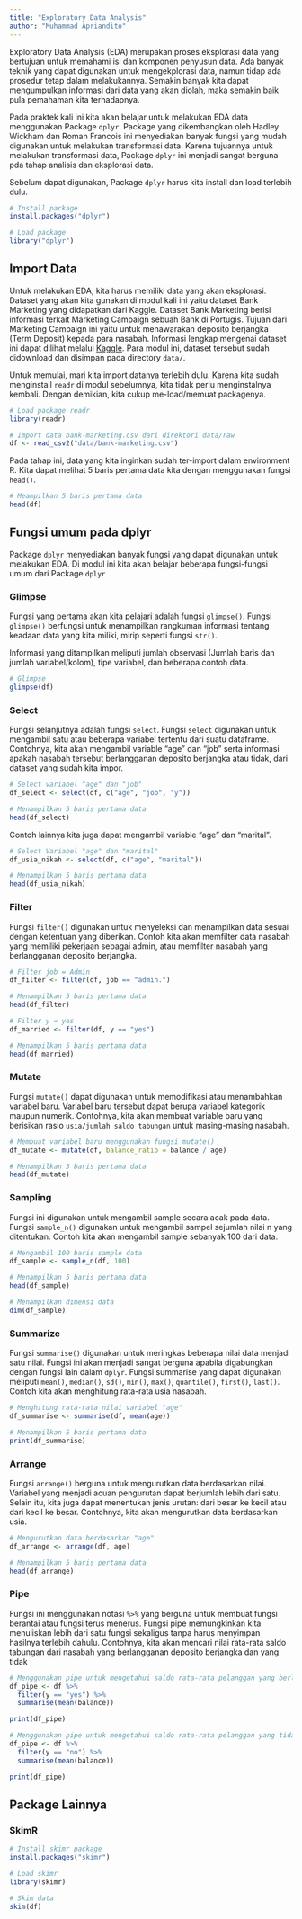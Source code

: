 ```yaml
---
title: "Exploratory Data Analysis"
author: "Muhammad Apriandito"
---
```


Exploratory Data Analysis (EDA) merupakan proses eksplorasi data yang bertujuan untuk memahami isi dan komponen penyusun data. Ada banyak teknik yang dapat digunakan untuk mengekplorasi data, namun tidap ada prosedur tetap dalam melakukannya. Semakin banyak kita dapat mengumpulkan informasi dari data yang akan diolah, maka semakin baik pula pemahaman kita terhadapnya. 

Pada praktek kali ini kita akan belajar untuk melakukan EDA data menggunakan Package `dplyr`.  Package yang dikembangkan oleh Hadley Wickham dan Roman Francois ini menyediakan banyak fungsi yang mudah digunakan untuk melakukan transformasi data. Karena tujuannya untuk melakukan transformasi data, Package `dplyr` ini menjadi sangat berguna pda tahap analisis dan eksplorasi data. 

Sebelum dapat digunakan, Package `dplyr` harus kita install dan load terlebih dulu.

```r
# Install package
install.packages("dplyr")
```

```r
# Load package
library("dplyr")
```

## Import Data

Untuk melakukan EDA, kita harus memiliki data yang akan eksplorasi. Dataset yang akan kita gunakan di modul kali ini yaitu dataset Bank Marketing yang didapatkan dari Kaggle. Dataset Bank Marketing berisi informasi terkait Marketing Campaign sebuah Bank di Portugis. Tujuan dari Marketing Campaign ini yaitu untuk menawarakan deposito berjangka (Term Deposit) kepada para nasabah. Informasi lengkap mengenai dataset ini dapat dilihat melalui [Kaggle](https://www.kaggle.com/henriqueyamahata/bank-marketing). Para modul ini, dataset tersebut sudah didownload dan disimpan pada directory `data/`. 

Untuk memulai, mari kita import datanya terlebih dulu. Karena kita sudah menginstall ```readr``` di modul sebelumnya, kita tidak perlu menginstalnya kembali. Dengan demikian, kita cukup me-load/memuat packagenya. 

```r
# Load package readr
library(readr)
```

```r
# Import data bank-marketing.csv dari direktori data/raw
df <- read_csv2("data/bank-marketing.csv")
```

Pada tahap ini, data yang kita inginkan sudah ter-import dalam environment R. Kita dapat melihat 5 baris pertama data kita dengan menggunakan fungsi ```head()```.

```r
# Meampilkan 5 baris pertama data
head(df)
```

## Fungsi umum pada dplyr

Package `dplyr` menyediakan banyak fungsi yang dapat digunakan untuk melakukan EDA. Di modul ini kita akan belajar beberapa fungsi-fungsi umum dari Package `dplyr`

### Glimpse
Fungsi yang pertama akan kita pelajari adalah fungsi `glimpse()`. Fungsi `glimpse()` berfungsi untuk menampilkan rangkuman informasi tentang keadaan data yang kita miliki, mirip seperti fungsi `str()`. 

Informasi yang ditampilkan meliputi jumlah observasi (Jumlah baris dan jumlah variabel/kolom), tipe variabel, dan beberapa contoh data.

```r
# Glimpse
glimpse(df)
```

### Select
Fungsi selanjutnya adalah fungsi `select`. Fungsi `select` digunakan untuk mengambil satu atau beberapa variabel tertentu dari suatu dataframe. Contohnya, kita akan mengambil variable "age" dan "job" serta informasi apakah nasabah tersebut berlangganan deposito berjangka atau tidak, dari dataset yang sudah kita impor.

```r
# Select variabel "age" dan "job"
df_select <- select(df, c("age", "job", "y"))

# Menampilkan 5 baris pertama data
head(df_select)
```

Contoh lainnya kita juga dapat mengambil variable "age" dan "marital".

```r
# Select Variabel "age" dan "marital"
df_usia_nikah <- select(df, c("age", "marital"))

# Menampilkan 5 baris pertama data
head(df_usia_nikah)
```

### Filter
Fungsi `filter()` digunakan untuk menyeleksi dan menampilkan data sesuai dengan ketentuan yang diberikan. Contoh kita akan memfilter data nasabah yang memiliki pekerjaan sebagai admin, atau memfilter nasabah yang berlangganan deposito berjangka.

```r
# Filter job = Admin
df_filter <- filter(df, job == "admin.")

# Menampilkan 5 baris pertama data
head(df_filter)
```

```r
# Filter y = yes
df_married <- filter(df, y == "yes")

# Menampilkan 5 baris pertama data
head(df_married)
```

### Mutate
Fungsi `mutate()` dapat digunakan untuk memodifikasi atau menambahkan variabel baru. Variabel baru tersebut dapat berupa variabel kategorik maupun numerik. Contohnya, kita akan membuat variable baru yang berisikan rasio ```usia/jumlah saldo tabungan``` untuk masing-masing nasabah.

```r
# Membuat variabel baru menggunakan fungsi mutate()
df_mutate <- mutate(df, balance_ratio = balance / age)

# Menampilkan 5 baris pertama data
head(df_mutate)
```

### Sampling
Fungsi ini digunakan untuk mengambil sample secara acak pada data. Fungsi `sample_n()` digunakan untuk mengambil sampel sejumlah nilai n yang ditentukan. Contoh kita akan mengambil sample sebanyak 100 dari data. 

```r
# Mengambil 100 baris sample data
df_sample <- sample_n(df, 100)

# Menampilkan 5 baris pertama data
head(df_sample)

# Menampilkan dimensi data
dim(df_sample)
```

### Summarize
Fungsi `summarise()` digunakan untuk meringkas beberapa nilai data menjadi satu nilai. Fungsi ini akan menjadi sangat berguna apabila digabungkan dengan fungsi lain dalam `dplyr`. Fungsi summarise yang dapat digunakan meliputi `mean()`, `median()`, `sd()`,  `min()`, `max()`, `quantile()`, `first()`, `last()`. Contoh kita akan menghitung rata-rata usia nasabah.

```r
# Menghitung rata-rata nilai variabel "age"
df_summarise <- summarise(df, mean(age))

# Menampilkan 5 baris pertama data
print(df_summarise)
```

### Arrange
Fungsi `arrange()` berguna untuk mengurutkan data berdasarkan nilai. Variabel yang menjadi acuan pengurutan dapat berjumlah lebih dari satu. Selain itu, kita juga dapat menentukan jenis urutan: dari besar ke kecil atau dari kecil ke besar. Contohnya, kita akan mengurutkan data berdasarkan usia. 

```r
# Mengurutkan data berdasarkan "age"
df_arrange <- arrange(df, age)

# Menampilkan 5 baris pertama data
head(df_arrange)
```

### Pipe 
Fungsi ini menggunakan notasi `%>%` yang berguna untuk membuat fungsi berantai atau fungsi terus menerus. Fungsi pipe memungkinkan kita menuliskan lebih dari satu fungsi sekaligus tanpa harus menyimpan hasilnya terlebih dahulu. Contohnya, kita akan mencari nilai rata-rata saldo tabungan dari nasabah yang berlangganan deposito berjangka dan yang tidak

```r
# Menggunakan pipe untuk mengetahui saldo rata-rata pelanggan yang berlangganan deposito berjangka
df_pipe <- df %>%
  filter(y == "yes") %>%
  summarise(mean(balance))

print(df_pipe)
```

```r
# Menggunakan pipe untuk mengetahui saldo rata-rata pelanggan yang tidak berlangganan deposito berjangka
df_pipe <- df %>%
  filter(y == "no") %>%
  summarise(mean(balance))

print(df_pipe)
```

## Package Lainnya

### SkimR

```r
# Install skimr package
install.packages("skimr")
```

```r
# Load skimr
library(skimr)
```

```r
# Skim data
skim(df)
```
